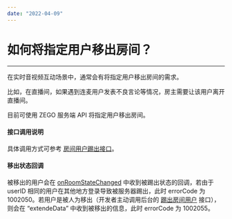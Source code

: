 ```yaml
---
date: "2022-04-09"
---
```

# 如何将指定用户移出房间？

- - -

在实时音视频互动场景中，通常会有将指定用户移出房间的需求。

比如，在直播间，如果遇到连麦用户发表不良言论等情况，房主需要让该用户离开直播间。

目前可使用 ZEGO 服务端 API 将指定用户移出房间。

#### 接口调用说明

具体调用方式可参考 [房间用户踢出接口](https://doc-zh.zego.im/article/8784)。

#### 移出状态回调

被移出的用户会在 [onRoomStateChanged](https://doc-zh.zego.im/article/api?doc=Express_Video_SDK_API~Java_android~class~im-zego-zegoexpress-callback-i-zego-event-handler#on-room-state-changed) 中收到被踢出状态的回调，若由于 userID 相同的用户在其他地方登录导致被服务器踢出，此时 errorCode 为 1002050。若用户是被人为移出（开发者主动调用后台的 [踢出房间用户](https://doc-zh.zego.im/article/8784) 接口），则会在 “extendeData” 中收到被移出的信息，此时 errorCode 为 1002055。
